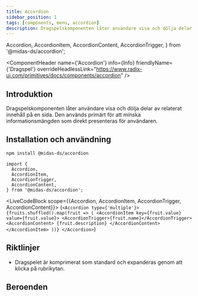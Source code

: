 ```yaml
---
title: Accordion
sidebar_position: 1
tags: [components, menu, accordion]
description: Dragspelskomponenten låter användare visa och dölja delar av relaterat innehåll på en sida.
---
```


  Accordion,
  AccordionItem,
  AccordionContent,
  AccordionTrigger,
} from '@midas-ds/accordion';

<ComponentHeader name={'Accordion'} info={Info} friendlyName={'Dragspel'} overrideHeadlessLink="https://www.radix-ui.com/primitives/docs/components/accordion" />

## Introduktion

Dragspelskomponenten låter användare visa och dölja delar av relaterat innehåll på en sida. Den används primärt för att minska informationsmängden som direkt presenteras för användaren.


## Installation och användning

```bash npm2yarn
npm install @midas-ds/accordion
```

```tsx
import {
  Accordion,
  AccordionItem,
  AccordionTrigger,
  AccordionContent,
} from '@midas-ds/accordion';
```

<LiveCodeBlock scope={{Accordion, AccordionItem, AccordionTrigger, AccordionContent}}>
{`<Accordion type={'multiple'}>
    {fruits.shuffled().map(fruit => (
      <AccordionItem key={fruit.value} value={fruit.value}>
        <AccordionTrigger>{fruit.name}</AccordionTrigger>
        <AccordionContent>
          {fruit.description}
        </AccordionContent>
      </AccordionItem>
    ))}
</Accordion>`}
</LiveCodeBlock>

## Riktlinjer
- Dragspelet är komprimerat som standard och expanderas genom att klicka på rubrikytan. 

## Beroenden
<ComponentFooter info={Info}/>
